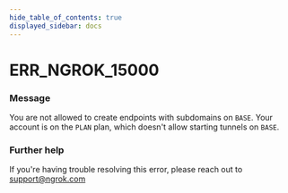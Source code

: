```yaml
---
hide_table_of_contents: true
displayed_sidebar: docs
---
```



# ERR_NGROK_15000

### Message

You are not allowed to create endpoints with subdomains on `BASE`. Your account is on the `PLAN` plan, which doesn't allow starting tunnels on `BASE`.

<ErrorDetails error="err_ngrok_15000" />

### Further help

If you're having trouble resolving this error, please reach out to [support@ngrok.com](mailto:support@ngrok.com?subject=Help%20with%20ERR_NGROK_15000)
